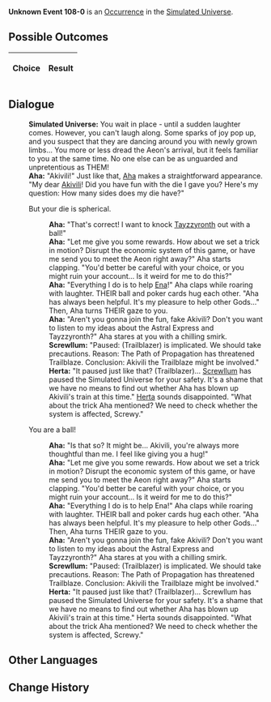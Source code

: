 {{Simulated Universe Event Infobox
|title         = Unknown Event 108-0
|image         = undefined.png
|type          =
|domains_su    = 
|domains_ext   = 
|domains_swarm = 
|domains_gng   = 
|requirements  =
|prev          = 
|next          = 
|indexRewards  =
|characters    = Herta;Aha;Akivili;Ena;Tayzzyronth;Screwllum
}}
'''Unknown Event 108-0''' is an [[Simulated Universe/Occurrence|Occurrence]] in the [[Simulated Universe]].

==Possible Outcomes==
{| class="article-table"
!Choice
!Result

|}

<!--
==Gameplay Notes==

-->
==Dialogue==
{{Dialogue Start}}
:'''Simulated Universe:''' You wait in place - until a sudden laughter comes. However, you can't laugh along. Some sparks of joy pop up, and you suspect that they are dancing around you with newly grown limbs... You more or less dread the Aeon's arrival, but it feels familiar to you at the same time. No one else can be as unguarded and unpretentious as THEM!
:'''Aha:''' "Akivili!" Just like that, [[Aha]] makes a straightforward appearance. "My dear [[Akivili]]! Did you have fun with the die I gave you? Here's my question: How many sides does my die have?"
:{{DIcon|Arrow}} But your die is spherical.
::'''Aha:''' "That's correct! I want to knock [[Tayzzyronth]] out with a ball!"
::'''Aha:''' "Let me give you some rewards. How about we set a trick in motion? Disrupt the economic system of this game, or have me send you to meet the Aeon right away?" Aha starts clapping. "You'd better be careful with your choice, or you might ruin your account... Is it weird for me to do this?"
::'''Aha:''' "Everything I do is to help [[Ena]]!" Aha claps while roaring with laughter. THEIR ball and poker cards hug each other. "Aha has always been helpful. It's my pleasure to help other Gods..." Then, Aha turns THEIR gaze to you.
::'''Aha:''' "Aren't you gonna join the fun, fake Akivili? Don't you want to listen to my ideas about the Astral Express and Tayzzyronth?" Aha stares at you with a chilling smirk.
::'''Screwllum:''' "Paused: {{MC|f=Miss|m=Sir}} (Trailblazer) is implicated. We should take precautions. Reason: The Path of Propagation has threatened Trailblaze. Conclusion: Akivili the Trailblaze might be involved."
::'''Herta:''' "It paused just like that? (Trailblazer)... [[Screwllum]] has paused the Simulated Universe for your safety. It's a shame that we have no means to find out whether Aha has blown up Akivili's train at this time." [[Herta]] sounds disappointed. "What about the trick Aha mentioned? We need to check whether the system is affected, Screwy."
:{{DIcon|Arrow}} You are a ball!
::'''Aha:''' "Is that so? It might be... Akivili, you're always more thoughtful than me. I feel like giving you a hug!"
::'''Aha:''' "Let me give you some rewards. How about we set a trick in motion? Disrupt the economic system of this game, or have me send you to meet the Aeon right away?" Aha starts clapping. "You'd better be careful with your choice, or you might ruin your account... Is it weird for me to do this?"
::'''Aha:''' "Everything I do is to help Ena!" Aha claps while roaring with laughter. THEIR ball and poker cards hug each other. "Aha has always been helpful. It's my pleasure to help other Gods..." Then, Aha turns THEIR gaze to you.
::'''Aha:''' "Aren't you gonna join the fun, fake Akivili? Don't you want to listen to my ideas about the Astral Express and Tayzzyronth?" Aha stares at you with a chilling smirk.
::'''Screwllum:''' "Paused: {{MC|f=Miss|m=Sir}} (Trailblazer) is implicated. We should take precautions. Reason: The Path of Propagation has threatened Trailblaze. Conclusion: Akivili the Trailblaze might be involved."
::'''Herta:''' "It paused just like that? (Trailblazer)... Screwllum has paused the Simulated Universe for your safety. It's a shame that we have no means to find out whether Aha has blown up Akivili's train at this time." Herta sounds disappointed. "What about the trick Aha mentioned? We need to check whether the system is affected, Screwy."
{{Dialogue End}}

==Other Languages==
{{Other Languages
|en   = 
|zhs  = 
|zht  = 
|ja   = 
|ko   = 
|es   = 
|fr   = 
|ru   = 
|th   = 
|vi   = 
|de   = 
|id   = 
|pt   = 
}}

==Change History==
{{Change History|<!--unknown-->}}
